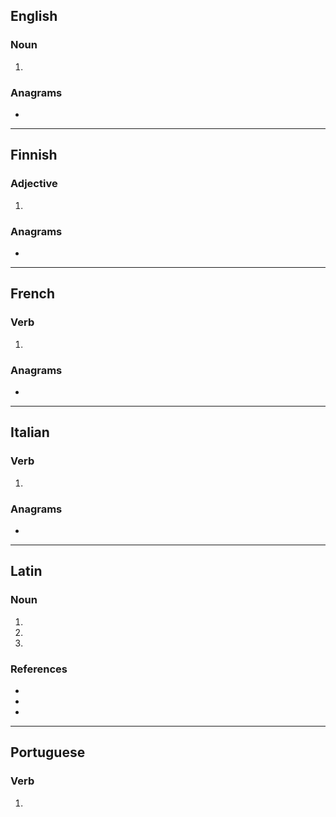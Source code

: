 ==English==

===Noun===
{{head|en|noun form}}

# {{en-ipl|rumen|ending=ina}}

===Anagrams===
* {{anagrams|en|a=aimnru|Arunim|Maurin|Rumian|UNAMIR|murian}}

----

==Finnish==

===Adjective===
{{head|fi|adjective form}}

# {{fi-form of|case=essive|pl=plural|ruma}}

===Anagrams===
* {{anagrams|fi|a=aimnru|murina|nurmia}}

----

==French==

===Verb===
{{head|fr|verb form}}

# {{inflection of|fr|ruminer||3|s|phis}}

===Anagrams===
* {{l|fr|munira}}

----

==Italian==

===Verb===
{{head|it|verb form}}

# {{inflection of|it|ruminare||3|s|pres|indc|;|2|s|impr}}

===Anagrams===
* {{anagrams|it|a=aimnru|Munari|munirà}}

----

==Latin==

===Noun===
{{la-noun-form|rūmina}}

# {{inflection of|la|rūmen||nom|p}}
# {{inflection of|la|rūmen||acc|p}}
# {{inflection of|la|rūmen||voc|p}}

===References===
* {{R:du Cange}}
* {{R:Peck}}
* {{R:Smith's Persons}}

----

==Portuguese==

===Verb===
{{head|pt|verb form}}

# {{pt-verb-form-of|ruminar}}